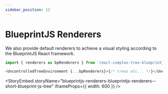 ```yaml
---
sidebar_position: 12
---
```



# BlueprintJS Renderers

We also provide default renderers to achieve a visual styling according to the BlueprintJS
React framework.

```typescript jsx
import { renderers as bpRenderers } from 'react-complex-tree-blueprintjs-renderers';

<UncontrolledTreeEnvironment {...bpRenderers}>{/* trees etc... */}</UncontrolledTreeEnvironment>;
```

<StoryEmbed
  storyName="blueprintjs-renderers-blueprintjs-renderers--short-blueprint-js-tree"
  iframeProps={{ width: 600 }}
/>
